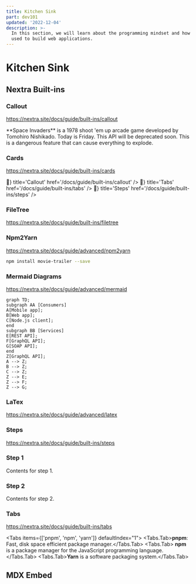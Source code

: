 ```yaml
---
title: Kitchen Sink
part: dev101
updated: '2022-12-04'
description: >-
  In this section, we will learn about the programming mindset and how it can be
  used to build web applications.
---
```


# Kitchen Sink

## Nextra Built-ins

### Callout

https://nextra.site/docs/guide/built-ins/callout

<Callout emoji='👾'>
  **Space Invaders** is a 1978 shoot 'em up arcade game developed by Tomohiro
  Nishikado.
</Callout>

<Callout type='info' emoji='ℹ️'>
  Today is Friday.
</Callout>

<Callout type='warning' emoji='⚠️'>
  This API will be deprecated soon.
</Callout>

<Callout type='error' emoji='️🚫'>
  This is a dangerous feature that can cause everything to explode.
</Callout>

### Cards

https://nextra.site/docs/guide/built-ins/cards

<Cards>
  <Card
    icon={<span>🚫</span>}
    title='Callout'
    href='/docs/guide/built-ins/callout'
  />
  <Card icon={<span>🚫</span>} title='Tabs' href='/docs/guide/built-ins/tabs' />
  <Card icon={<span>🚫</span>} title='Steps' href='/docs/guide/built-ins/steps' />
</Cards>

### FileTree

https://nextra.site/docs/guide/built-ins/filetree

<FileTree>
  <FileTree.Folder name='pages' defaultOpen>
    <FileTree.File name='_meta.json' />
    <FileTree.File name='contact.md' />
    <FileTree.File name='index.mdx' />
    <FileTree.Folder name='about'>
      <FileTree.File name='_meta.json' />
      <FileTree.File name='legal.md' />
      <FileTree.File name='index.mdx' />
    </FileTree.Folder>
  </FileTree.Folder>
</FileTree>


### Npm2Yarn

https://nextra.site/docs/guide/advanced/npm2yarn

```sh npm2yarn
npm install movie-trailer --save
```

### Mermaid Diagrams

https://nextra.site/docs/guide/advanced/mermaid

```mermaid
graph TD;
subgraph AA [Consumers]
A[Mobile app];
B[Web app];
C[Node.js client];
end
subgraph BB [Services]
E[REST API];
F[GraphQL API];
G[SOAP API];
end
Z[GraphQL API];
A --> Z;
B --> Z;
C --> Z;
Z --> E;
Z --> F;
Z --> G;
```

### LaTex

https://nextra.site/docs/guide/advanced/latex

### Steps

https://nextra.site/docs/guide/built-ins/steps

<Steps>

### Step 1

Contents for step 1.

### Step 2

Contents for step 2.

</Steps>

### Tabs

https://nextra.site/docs/guide/built-ins/tabs

<Tabs items={['pnpm', 'npm', 'yarn']} defaultIndex="1">
  <Tabs.Tab>**pnpm**: Fast, disk space efficient package manager.</Tabs.Tab>
  <Tabs.Tab>
    **npm** is a package manager for the JavaScript programming language.
  </Tabs.Tab>
  <Tabs.Tab>**Yarn** is a software packaging system.</Tabs.Tab>
</Tabs>

## MDX Embed

<CodePen codePenId='PNaGbb' />

<TikTok tikTokId='@charlottechaze/video/7166661644284693803' />

<Instagram instagramId='BIRLlfhDCAX' />

<YouTube youTubeId='nahtw_csB5w' />
